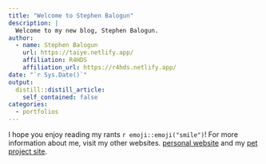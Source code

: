 ```yaml
---
title: "Welcome to Stephen Balogun"
description: |
  Welcome to my new blog, Stephen Balogun. 
author:
  - name: Stephen Balogun
    url: https://taiye.netlify.app/
    affiliation: R4HDS
    affiliation_url: https://r4hds.netlify.app/
date: "`r Sys.Date()`"
output:
  distill::distill_article:
    self_contained: false
categories:
  - portfolios
---
```


I hope you enjoy reading my rants `r emoji::emoji("smile")`! For more information about me, visit my other websites. [personal website](http://taiye.netlify.app/) and my [pet project site](https://r4hds.netlify.app/).
